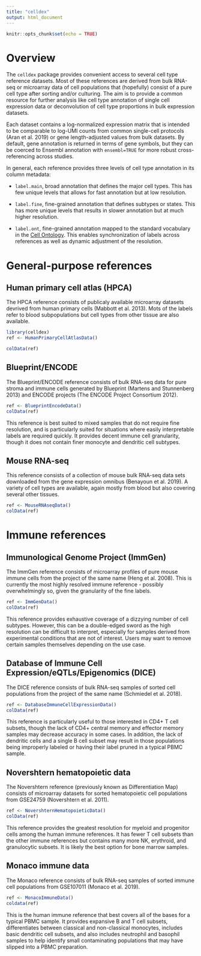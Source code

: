 ```yaml
---
title: "celldex"
output: html_document
---
```


```r
knitr::opts_chunk$set(echo = TRUE)
```

# Overview  
The `celldex` package provides convenient access to several cell type reference datasets. Most of these references are derived from bulk RNA-seq or microarray data of cell populations that (hopefully) consist of a pure cell type after sorting and/or culturing. The aim is to provide a common resource for further analysis like cell type annotation of single cell expression data or deconvolution of cell type proportions in bulk expression datasets.  

Each dataset contains a log-normalized expression matrix that is intended to be comparable to log-UMI counts from common single-cell protocols (Aran et al. 2019) or gene length-adjusted values from bulk datasets. By default, gene annotation is returned in terms of gene symbols, but they can be coerced to Ensembl annotation with `ensembl=TRUE` for more robust cross-referencing across studies.  

In general, each reference provides three levels of cell type annotation in its column metadata:  

- `label.main`, broad annotation that defines the major cell types. This has few unique levels that allows for fast annotation but at low resolution.  

- `label.fine`, fine-grained annotation that defines subtypes or states. This has more unique levels that results in slower annotation but at much higher resolution.  

- `label.ont`, fine-grained annotation mapped to the standard vocabulary in the [Cell Ontology](https://www.ebi.ac.uk/ols/ontologies/cl). This enables synchronization of labels across references as well as dynamic adjustment of the resolution.  

# General-purpose references  
## Human primary cell atlas (HPCA)  
The HPCA reference consists of publicaly available microarray datasets devrived from human primary cells (Mabbott et al. 2013). Mots of the labels refer to blood subpopulations but cell types from other tissue are also available.  

```r
library(celldex)
ref <- HumanPrimaryCellAtlasData()
```

```r
colData(ref)
```

## Blueprint/ENCODE  
The Blueprint/ENCODE reference consists of bulk RNA-seq data for pure stroma and immune cells generated by Blueprint (Martens and Stunnenberg 2013) and ENCODE projects (The ENCODE Project Consortium 2012).  

```r
ref <- BlueprintEncodeData()
colData(ref)
```

This reference is best suited to mixed samples that do not require fine resolution, and is particularly suited for situations where easily interpretable labels are required quickly. It provides decent immune cell granularity, though it does not contain finer monocyte and dendritic cell subtypes.  

## Mouse RNA-seq  
This reference consists of a collection of mouse bulk RNA-seq data sets downloaded from the gene expression omnibus (Benayoun et al. 2019). A variety of cell types are available, again mostly from blood but also covering several other tissues.  

```r
ref <- MouseRNAseqData()
colData(ref)
```

# Immune references  
## Immunological Genome Project (ImmGen)
The ImmGen reference consists of microarray profiles of pure mouse immune cells from the project of the same name (Heng et al. 2008). This is currently the most highly resolved immune reference - possibly overwhelmingly so, given the granularity of the fine labels.  

```r
ref <- ImmGenData()
colData(ref)
```

This reference provides exhaustive coverage of a dizzying number of cell subtypes. However, this can be a double-edged sword as the high resolution can be difficult to interpret, especially for samples derived from experimental conditions that are not of interest. Users may want to remove certain samples themselves depending on the use case.  

## Database of Immune Cell Expression/eQTLs/Epigenomics (DICE)  
The DICE reference consists of bulk RNA-seq samples of sorted cell populations from the project of the same name (Schmiedel et al. 2018).  

```r
ref <- DatabaseImmuneCellExpressionData()
colData(ref)
```

This reference is particularly useful to those interested in CD4+ T cell subsets, though the lack of CD4+ central memory and effector memory samples may decrease accuracy in some cases. In addition, the lack of dendritic cells and a single B cell subset may result in those populations being improperly labeled or having their label pruned in a typical PBMC sample.  

## Novershtern hematopoietic data  
The Novershtern reference (previously known as Differentiation Map) consists of microarray datasets for sorted hematopoietic cell populations from GSE24759 (Novershtern et al. 2011).  

```r
ref <- NovershternHematopoieticData()
colData(ref)
```

This reference provides the greatest resolution for myeloid and progenitor cells among the human immune references. It has fewer T cell subsets than the other immune references but contains many more NK, erythroid, and granulocytic subsets. It is likely the best option for bone marrow samples.  

## Monaco immune data  
The Monaco reference consists of bulk RNA-seq samples of sorted immune cell populations from GSE107011 (Monaco et al. 2019).  

```r
ref <- MonacoImmuneData()
coldata(ref)
```

This is the human immune reference that best covers all of the bases for a typical PBMC sample. It provides expansive B and T cell subsets, differentiates between classical and non-classical monocytes, includes basic dendritic cell subsets, and also includes neutrophil and basophil samples to help identify small contaminating populations that may have slipped into a PBMC preparation.  

